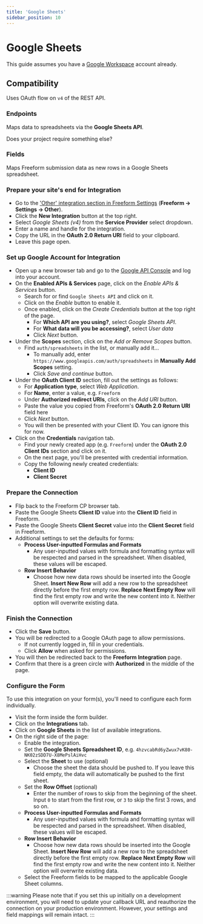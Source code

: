 ```yaml
---
title: 'Google Sheets'
sidebar_position: 10
---
```



# Google Sheets<Badge type="pro" text="Pro" /><Badge type="feature" text="New in 5.2+" />

This guide assumes you have a [Google Workspace](https://workspace.google.com) account already.

## Compatibility

Uses OAuth flow on `v4` of the REST API.

### Endpoints

Maps data to spreadsheets via the **Google Sheets API**.

Does your project require something else? &nbsp; <PrimaryButtonWithLink to='/support/' label='Contact Us' />

### Fields

Maps Freeform submission data as new rows in a Google Sheets spreadsheet.

<VerticalStepWrapper>
<StepMarkdown>

### Prepare your site's end for Integration

- Go to the ['Other' integration section in Freeform Settings](../configuration/settings.mdx#other) (**Freeform → Settings → Other**).
- Click the **New Integration** button at the top right.
- Select _Google Sheets (v4)_ from the **Service Provider** select dropdown.
- Enter a name and handle for the integration.
- Copy the URL in the **OAuth 2.0 Return URI** field to your clipboard.
- Leave this page open.

</StepMarkdown>
<StepMarkdown>

### Set up Google Account for Integration

- Open up a new browser tab and go to the [Google API Console](https://console.cloud.google.com/apis/dashboard/) and log into your account.
- On the **Enabled APIs & Services** page, click on the _Enable APIs & Services_ button.
  - Search for or find `Google Sheets API` and click on it.
  - Click on the _Enable_ button to enable it.
  - Once enabled, click on the _Create Credentials_ button at the top right of the page.
    - For **Which API are you using?**, select _Google Sheets API_.
    - For **What data will you be accessing?**, select _User data_
    - Click _Next_ button.
- Under the **Scopes** section, click on the _Add or Remove Scopes_ button.
  - Find `auth/spreadsheets` in the list, or manually add it...
    - To manually add, enter `https://www.googleapis.com/auth/spreadsheets` in **Manually Add Scopes** setting.
    - Click _Save and continue_ button.
- Under the **OAuth Client ID** section, fill out the settings as follows:
  - For **Application type**, select _Web Application_.
  - For **Name**, enter a value, e.g. `Freeform`
  - Under **Authorized redirect URIs**, click on the _Add URI_ button.
  - Paste the value you copied from Freeform's **OAuth 2.0 Return URI** field here
  - Click _Next_ button.
  - You will then be presented with your Client ID. You can ignore this for now.
- Click on the **Credentials** navigation tab.
  - Find your newly created app (e.g. `Freeform`) under the **OAuth 2.0 Client IDs** section and click on it.
  - On the next page, you'll be presented with credential information.
  - Copy the following newly created credentials:
    - **Client ID**
    - **Client Secret**

</StepMarkdown>
<StepMarkdown>

### Prepare the Connection

- Flip back to the Freeform CP browser tab.
- Paste the Google Sheets **Client ID** value into the **Client ID** field in Freeform.
- Paste the Google Sheets **Client Secret** value into the **Client Secret** field in Freeform.
- Additional settings to set the defaults for forms:
  - **Process User-inputted Formulas and Formats**
    - Any user-inputted values with formula and formatting syntax will be respected and parsed in the spreadsheet. When disabled, these values will be escaped.
  - **Row Insert Behavior**
    - Choose how new data rows should be inserted into the Google Sheet. **Insert New Row** will add a new row to the spreadsheet directly before the first empty row. **Replace Next Empty Row** will find the first empty row and write the new content into it. Neither option will overwrite existing data.

</StepMarkdown>
<StepMarkdown>

### Finish the Connection

- Click the **Save** button.
- You will be redirected to a Google OAuth page to allow permissions.
  - If not currently logged in, fill in your credentials.
  - Click **Allow** when asked for permissions.
- You will then be redirected back to the **Freeform Integration** page.
- Confirm that there is a green circle with **Authorized** in the middle of the page.

</StepMarkdown>
<StepMarkdown>

### Configure the Form

To use this integration on your form(s), you'll need to configure each form individually.

- Visit the form inside the form builder.
- Click on the **Integrations** tab.
- Click on **Google Sheets** in the list of available integrations.
- On the right side of the page:
  - Enable the integration.
  - Set the **Google Sheets Spreadsheet ID**, e.g. `4hzvcabRd6yZwux7vK80-NK02zSDD7U-X8MePslAiHvc`
  - Select the **Sheet** to use (optional)
    - Choose the sheet the data should be pushed to. If you leave this field empty, the data will automatically be pushed to the first sheet.
  - Set the **Row Offset** (optional)
    - Enter the number of rows to skip from the beginning of the sheet. Input `0` to start from the first row, or `3` to skip the first 3 rows, and so on.
  - **Process User-inputted Formulas and Formats**
    - Any user-inputted values with formula and formatting syntax will be respected and parsed in the spreadsheet. When disabled, these values will be escaped.
  - **Row Insert Behavior**
    - Choose how new data rows should be inserted into the Google Sheet. **Insert New Row** will add a new row to the spreadsheet directly before the first empty row. **Replace Next Empty Row** will find the first empty row and write the new content into it. Neither option will overwrite existing data.
  - Select the Freeform fields to be mapped to the applicable Google Sheet columns.

</StepMarkdown>
</VerticalStepWrapper>

:::warning
Please note that if you set this up initially on a development environment, you will need to update your callback URL and reauthorize the connection on your production environment. However, your settings and field mappings will remain intact.
:::
